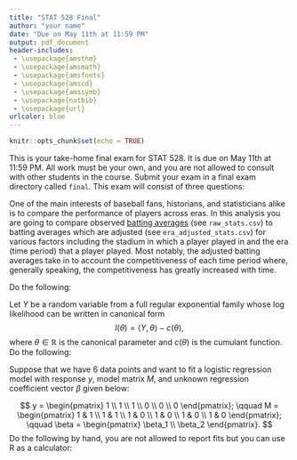 ```yaml
---
title: "STAT 528 Final"
author: "your name"
date: "Due on May 11th at 11:59 PM"
output: pdf_document
header-includes: 
 - \usepackage{amsthm}
 - \usepackage{amsmath}
 - \usepackage{amsfonts}
 - \usepackage{amscd}
 - \usepackage{amssymb}
 - \usepackage{natbib}
 - \usepackage{url}
urlcolor: blue 
---
```


```r
knitr::opts_chunk$set(echo = TRUE)
```

\newcommand{\R}{\mathbb{R}}
\newcommand{\inner}[1]{\langle #1 \rangle}


This is your take-home final exam for STAT 528. It is due on May 11th at 11:59 PM. All work must be your own, and you are not allowed to consult with other students in the course. Submit your exam in a final exam directory called `final`. This exam will consist of three questions: 



\textbf{Question 1.} One of the main interests of baseball fans, historians, and statisticians alike is to compare the performance of players across eras. In this analysis you are going to compare observed [batting averages](https://www.mlb.com/glossary/standard-stats/batting-average) (see `raw_stats.csv`) to batting averages which are adjusted (see `era_adjusted_stats.csv`) for various factors including the stadium in which a player played in and the era (time period) that a player played. Most notably, the adjusted batting averages take in to account the competitiveness of each time period where, generally speaking, the competitiveness has greatly increased with time. 

Do the following:
\begin{itemize}
\item[(a)] Report a final model to both data sets which investigates the batting averages of players across time. Your model should include a fixed effect for year and it should account for differences in the quality of players as well as the aging curves of players which is typically quadratic, players get better as they gain experience and then get worse as they get older. You will need to justify your model choices for both data sets, check that modeling assumptions are not grossly misspecified, and compare to other sensible candidate models.
\item[(b)] Compare the results obtained by your final models fit to each data set. Specific interest is in an investigation on whether or not players are expected to have a higher batting average as time increases. 
\item[(c)] Report the top 25 highest career batting averages (a weighted average of batting averages) according to both data sets and comment on the differences in these two ranking lists. Your commentary should include something about how each list fits with the notion of an increasingly competitive talent pool.
\end{itemize}





\vspace*{1cm}

\textbf{Question 2.} Let $Y$ be a random variable from a full regular exponential family whose log likelihood can be written in canonical form 
$$
  l(\theta) = \inner{Y, \theta} - c(\theta),
$$
where $\theta \in \R$ is the canonical parameter and $c(\theta)$ is the cumulant function. Do the following: 

\begin{itemize}
\item[(a)] Show that the cumulant function $c(\theta)$ is a convex function. 
\item[(b)] Part a is an important result for maximum likelihood estimation, why?
\item[(c)] Show that the canonical parameter space of this exponential family is a convex set.
\item[(d)] Let $Y_1$, $\ldots$, $Y_n$ be an iid sample of data with the same distribution as $Y$. It was shown in the notes that the maximum likelihood estimator $\hat\theta$ obeys sub-exponential concentration. Let $g:\R\to\R$ be a function of $\theta$. Show that $g(\hat\theta)$ also obeys sub-exponential concentration under suitable assumptions. 
\item[(e)] State the assumptions on $g$ that you needed in part d.
\end{itemize}



\vspace*{1cm}

\textbf{Question 3.} Suppose that we have 6 data points and want to fit a logistic regression model with response $y$, model matrix $M$, and unknown regression coefficient vector $\beta$ given below:

$$
y = \begin{pmatrix}
	1 \\ 1 \\ 1 \\ 0 \\ 0 \\ 0 	
\end{pmatrix};
\qquad
M = \begin{pmatrix}
 1 & 1 \\ 1 & 1 \\ 1 & 0 \\	1 & 0 \\ 1 & 0 \\ 1 & 0
 \end{pmatrix};
 \qquad
 \beta = \begin{pmatrix}
 	\beta_1 \\ \beta_2
 \end{pmatrix}.
$$
Do the following by hand, you are not allowed to report \texttt{glm} fits but you can use R as a calculator:
\begin{itemize}
	\item[(a)] Write the log-likelihood for this model and find the maximum likelihood estimator (MLE) for $\beta$. 	
	\item[(b)] Does the MLE for $\beta$ exist in the support $\R^2$? Why or why not? Your answer should be concise but detailed. 
	\item[(c)] Construct a valid 95\% confidence interval for the mean-value parameters (conditional success probabilities) when $x = (1 \; 1)^T$ and when $x = (1 \; 0)^T$.
\end{itemize}




